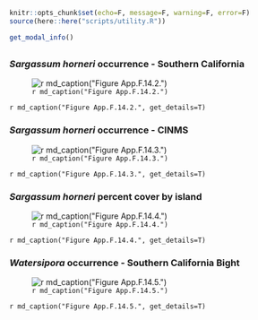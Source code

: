 ```r
knitr::opts_chunk$set(echo=F, message=F, warning=F, error=F)
source(here::here("scripts/utility.R"))
```

```r
get_modal_info()
```

## {.tabset}


### _Sargassum horneri_ occurrence - Southern California

![`r md_caption("Figure App.F.14.2.")`](../img/cinms_cr/App.F.14.2.Sargassum_expansion.jpg)

`r md_caption("Figure App.F.14.2.", get_details=T)`

### _Sargassum horneri_ occurrence - CINMS

![`r md_caption("Figure App.F.14.3.")`](../img/cinms_cr/App.F.14.3.jpg)

`r md_caption("Figure App.F.14.3.", get_details=T)`

### _Sargassum horneri_ percent cover by island

![`r md_caption("Figure App.F.14.4.")`](../img/cinms_cr/App.F.14.4.Sargassum_graph.jpg)

`r md_caption("Figure App.F.14.4.", get_details=T)`

### _Watersipora_ occurrence - Southern California Bight

![`r md_caption("Figure App.F.14.5.")`](../img/cinms_cr/App.F.14.5.Watersipora_map_Page.jpg)

`r md_caption("Figure App.F.14.5.", get_details=T)`

